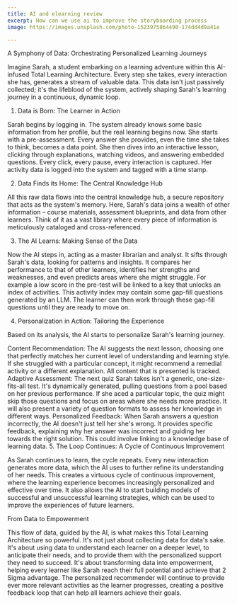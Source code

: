 ```yaml
---
title: AI and elearning review
excerpt: How can we use ai to improve the storyboarding process
image: https://images.unsplash.com/photo-1523975864490-174dd4d9a41e

---
```


A Symphony of Data: Orchestrating Personalized Learning Journeys

Imagine Sarah, a student embarking on a learning adventure within this AI-infused Total Learning Architecture.  Every step she takes, every interaction she has, generates a stream of valuable data. This data isn't just passively collected; it's the lifeblood of the system, actively shaping Sarah's learning journey in a continuous, dynamic loop.

1. Data is Born: The Learner in Action

Sarah begins by logging in. The system already knows some basic information from her profile, but the real learning begins now. She starts with a pre-assessment. Every answer she provides, even the time she takes to think, becomes a data point.  She then dives into an interactive lesson, clicking through explanations, watching videos, and answering embedded questions. Every click, every pause, every interaction is captured. Her activity data is logged into the system and tagged with a time stamp.

2. Data Finds its Home: The Central Knowledge Hub

All this raw data flows into the central knowledge hub, a secure repository that acts as the system's memory. Here, Sarah's data joins a wealth of other information – course materials, assessment blueprints, and data from other learners. Think of it as a vast library where every piece of information is meticulously cataloged and cross-referenced.

3. The AI Learns: Making Sense of the Data

Now the AI steps in, acting as a master librarian and analyst. It sifts through Sarah's data, looking for patterns and insights. It compares her performance to that of other learners, identifies her strengths and weaknesses, and even predicts areas where she might struggle. For example a low score in the pre-test will be linked to a key that unlocks an index of activities. This activity index may contain some gap-fill questions generated by an LLM. The learner can then work through these gap-fill questions until they are ready to move on.

4. Personalization in Action: Tailoring the Experience

Based on its analysis, the AI starts to personalize Sarah's learning journey.

Content Recommendation: The AI suggests the next lesson, choosing one that perfectly matches her current level of understanding and learning style. If she struggled with a particular concept, it might recommend a remedial activity or a different explanation. All content that is presented is tracked.
Adaptive Assessment: The next quiz Sarah takes isn't a generic, one-size-fits-all test. It's dynamically generated, pulling questions from a pool based on her previous performance. If she aced a particular topic, the quiz might skip those questions and focus on areas where she needs more practice. It will also present a variety of question formats to assess her knowledge in different ways.
Personalized Feedback: When Sarah answers a question incorrectly, the AI doesn't just tell her she's wrong. It provides specific feedback, explaining why her answer was incorrect and guiding her towards the right solution. This could involve linking to a knowledge base of learning data.
5. The Loop Continues: A Cycle of Continuous Improvement

As Sarah continues to learn, the cycle repeats. Every new interaction generates more data, which the AI uses to further refine its understanding of her needs. This creates a virtuous cycle of continuous improvement, where the learning experience becomes increasingly personalized and effective over time. It also allows the AI to start building models of successful and unsuccessful learning strategies, which can be used to improve the experiences of future learners.

From Data to Empowerment

This flow of data, guided by the AI, is what makes this Total Learning Architecture so powerful. It's not just about collecting data for data's sake. It's about using data to understand each learner on a deeper level, to anticipate their needs, and to provide them with the personalized support they need to succeed. It's about transforming data into empowerment, helping every learner like Sarah reach their full potential and achieve that 2 Sigma advantage. The personalized recommender will continue to provide ever more relevant activities as the learner progresses, creating a positive feedback loop that can help all learners achieve their goals.